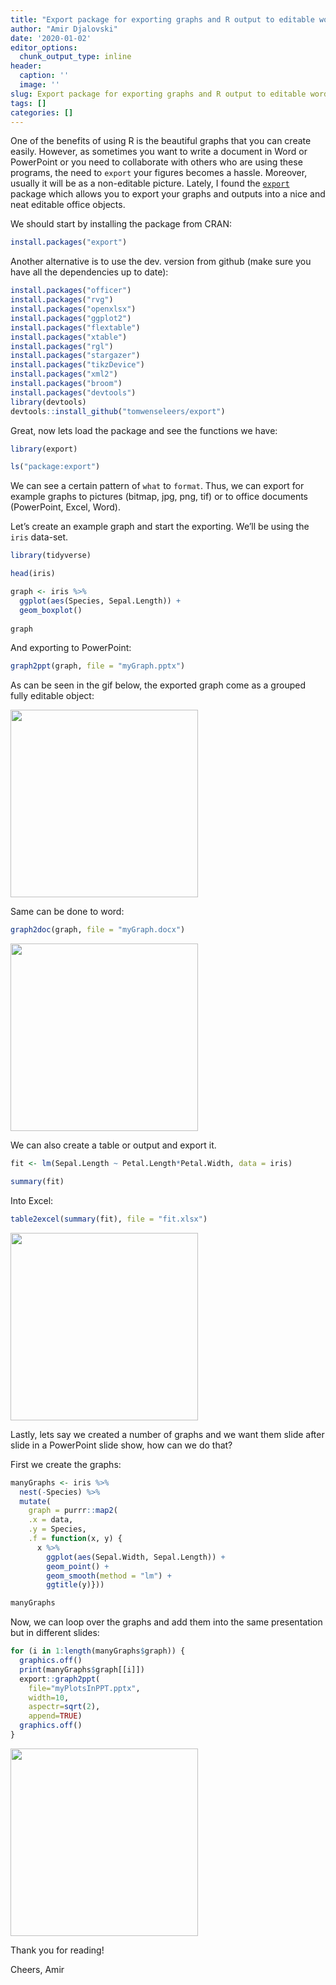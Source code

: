 ```yaml
---
title: "Export package for exporting graphs and R output to editable word, powerpoint and office documents"
author: "Amir Djalovski"
date: '2020-01-02'
editor_options:
  chunk_output_type: inline
header:
  caption: ''
  image: ''
slug: Export package for exporting graphs and R output to editable word, powerpoint and office documents
tags: []
categories: []
---
```


One of the benefits of using R is the beautiful graphs that you can create easily. However, as sometimes you want to write a document in Word or PowerPoint or you need to collaborate with others who are using these programs, the need to `export` your figures becomes a hassle. Moreover, usually it will be as a non-editable picture. Lately, I found the [`export`](https://github.com/tomwenseleers/export) package which allows you to export your graphs and outputs into a nice and neat editable office objects. 

We should start by installing the package from CRAN: 
```r
install.packages("export")
```

Another alternative is to use the dev. version from github (make sure you have all the dependencies up to date):
```r
install.packages("officer")
install.packages("rvg")
install.packages("openxlsx")
install.packages("ggplot2")
install.packages("flextable")
install.packages("xtable")
install.packages("rgl")
install.packages("stargazer")
install.packages("tikzDevice")
install.packages("xml2")
install.packages("broom")
install.packages("devtools")
library(devtools)
devtools::install_github("tomwenseleers/export")
```

Great, now lets load the package and see the functions we have: 
```r
library(export)

ls("package:export") 

```

We can see a certain pattern of `what` to `format`. Thus, we can export for example graphs to pictures (bitmap, jpg, png, tif) or to office documents (PowerPoint, Excel, Word). 

Let's create an example graph and start the exporting. We'll be using the `iris` data-set. 
```r
library(tidyverse)

head(iris)

graph <- iris %>% 
  ggplot(aes(Species, Sepal.Length)) + 
  geom_boxplot()
  
graph
```

And exporting to PowerPoint: 
```r
graph2ppt(graph, file = "myGraph.pptx")
```

As can be seen in the gif below, the exported graph come as a grouped fully editable object: 

![](https://amirdjv.github.io/static/post/file:///D:/Amir/Dropbox/MySite/AmirDJV.github.io/content/post/export_package_for_exporting_graphs_and_r_output_to_editable_word_powerpoint_and_office_documents/graphPPT.gif){width=300px}

Same can be done to word:
```r
graph2doc(graph, file = "myGraph.docx")
```
![](https://amirdjv.github.io/static/post/file:///D:/Amir/Dropbox/MySite/AmirDJV.github.io/content/post/export_package_for_exporting_graphs_and_r_output_to_editable_word_powerpoint_and_office_documents/graphDOC.gif){width=300px}

We can also create a table or output and export it.
```r
fit <- lm(Sepal.Length ~ Petal.Length*Petal.Width, data = iris)

summary(fit)
```

Into Excel:
```r
table2excel(summary(fit), file = "fit.xlsx")
```
![](https://amirdjv.github.io/static/post/file:///D:/Amir/Dropbox/MySite/AmirDJV.github.io/content/post/export_package_for_exporting_graphs_and_r_output_to_editable_word_powerpoint_and_office_documents/fitXLSX.gif){width=300px}

Lastly, lets say we created a number of graphs and we want them slide after slide in a PowerPoint slide show, how can we do that? 

First we create the graphs:
```r
manyGraphs <- iris %>% 
  nest(-Species) %>% 
  mutate(
    graph = purrr::map2(
    .x = data,
    .y = Species, 
    .f = function(x, y) { 
      x %>% 
        ggplot(aes(Sepal.Width, Sepal.Length)) + 
        geom_point() + 
        geom_smooth(method = "lm") + 
        ggtitle(y)}))

manyGraphs
```

Now, we can loop over the graphs and add them into the same presentation but in different slides: 
```r

for (i in 1:length(manyGraphs$graph)) {
  graphics.off()
  print(manyGraphs$graph[[i]])
  export::graph2ppt(
    file="myPlotsInPPT.pptx", 
    width=10,
    aspectr=sqrt(2),
    append=TRUE)
  graphics.off()
}
```

![](https://amirdjv.github.io/static/post/file:///D:/Amir/Dropbox/MySite/AmirDJV.github.io/content/post/export_package_for_exporting_graphs_and_r_output_to_editable_word_powerpoint_and_office_documents/graphsPPT.gif){width=300px}

Thank you for reading! 

Cheers, 
Amir




